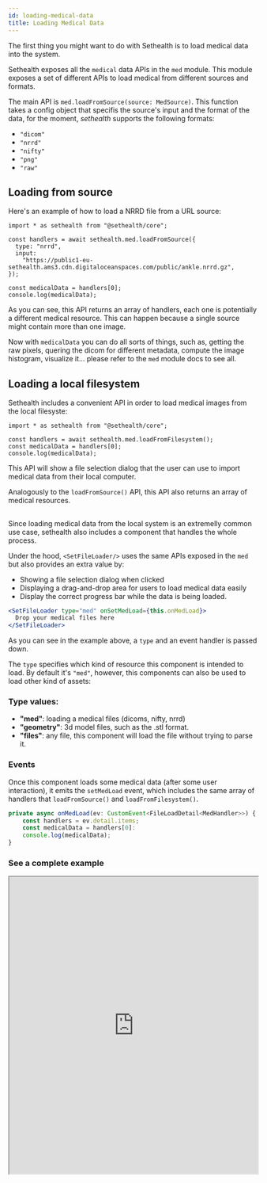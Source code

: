 ```yaml
---
id: loading-medical-data
title: Loading Medical Data
---
```


The first thing you might want to do with Sethealth is to load medical data into the system.

Sethealth exposes all the `medical` data APIs in the `med` module. This module exposes a set of different APIs to load
medical from different sources and formats.

The main API is `med.loadFromSource(source: MedSource)`. This function takes a config object that specifis the source's input and the format
of the data, for the moment, _sethealth_ supports the following formats:

- `"dicom"`
- `"nrrd"`
- `"nifty"`
- `"png"`
- `"raw"`

## Loading from source

Here's an example of how to load a NRRD file from a URL source:

```tsx
import * as sethealth from "@sethealth/core";

const handlers = await sethealth.med.loadFromSource({
  type: "nrrd",
  input:
    "https://public1-eu-sethealth.ams3.cdn.digitaloceanspaces.com/public/ankle.nrrd.gz",
});

const medicalData = handlers[0];
console.log(medicalData);
```

As you can see, this API returns an array of handlers, each one is potentially a different medical resource.
This can happen because a single source might contain more than one image.

Now with `medicalData` you can do all sorts of things, such as, getting the raw pixels, quering the dicom for different
metadata, compute the image histogram, visualize it... please refer to the `med` module docs to see all.

## Loading a local filesystem

Sethealth includes a convenient API in order to load medical images from the local filesyste:

```tsx
import * as sethealth from "@sethealth/core";

const handlers = await sethealth.med.loadFromFilesystem();
const medicalData = handlers[0];
console.log(medicalData);
```

This API will show a file selection dialog that the user can use to import medical data from their local computer.

Analogously to the `loadFromSource()` API, this API also returns an array of medical resources.

## <SetFileLoader/>

Since loading medical data from the local system is an extremelly common use case, sethealth also includes a component
that handles the whole process.

Under the hood, `<SetFileLoader/>` uses the same APIs exposed in the `med` but also provides an extra value by:

- Showing a file selection dialog when clicked
- Displaying a drag-and-drop area for users to load medical data easily
- Display the correct progress bar while the data is being loaded.

```jsx
<SetFileLoader type="med" onSetMedLoad={this.onMedLoad}>
  Drop your medical files here
</SetFileLoader>
```

As you can see in the example above, a `type` and an event handler is passed down.

The `type` specifies which kind of resource this component is intended to load. By default it's `"med"`, however,
this components can also be used to load other kind of assets:

### Type values:

- **"med"**: loading a medical files (dicoms, nifty, nrrd)
- **"geometry"**: 3d model files, such as the .stl format.
- **"files"**: any file, this component will load the file without trying to parse it.

### Events

Once this component loads some medical data (after some user interaction), it emits the `setMedLoad` event,
which includes the same array of handlers that `loadFromSource()` and `loadFromFilesystem()`.

```ts
private async onMedLoad(ev: CustomEvent<FileLoadDetail<MedHandler>>) {
    const handlers = ev.detail.items;
    const medicalData = handlers[0]:
    console.log(medicalData);
}
```

### See a complete example

<iframe
  src="https://stackblitz.com/edit/load-from-filesystem?embed=1&file=App.tsx&hideExplorer=1&hideNavigation=1"
  width="100%"
  height="600px"
></iframe>
